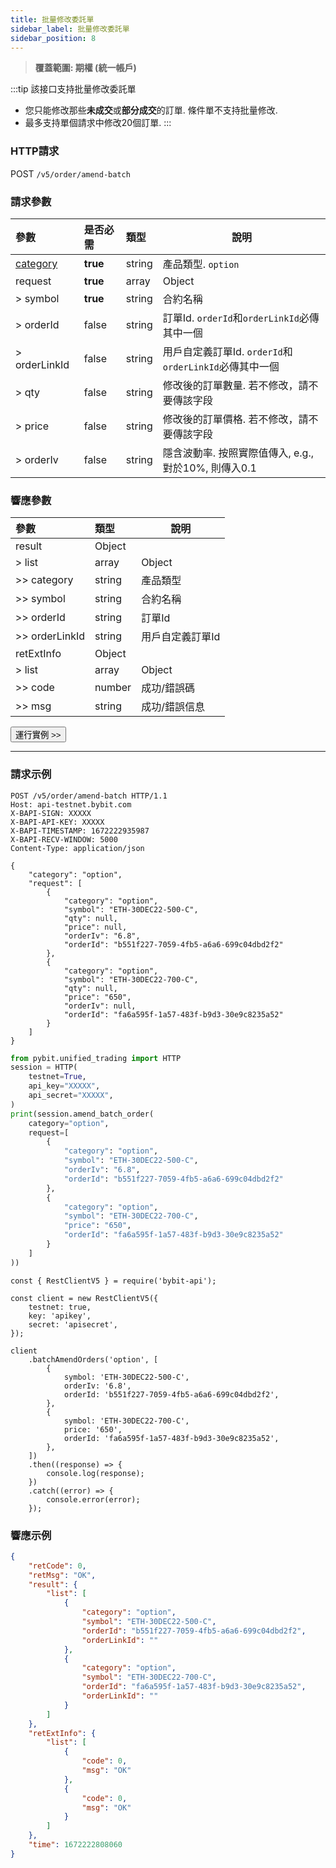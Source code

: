 ```yaml
---
title: 批量修改委託單
sidebar_label: 批量修改委託單
sidebar_position: 8
---
```

> **覆蓋範圍: 期權 (統一帳戶)**

:::tip
該接口支持批量修改委託單
- 您只能修改那些**未成交**或**部分成交**的訂單. 條件單不支持批量修改.
- 最多支持單個請求中修改20個訂單.
:::

### HTTP請求
POST `/v5/order/amend-batch`

### 請求參數
| 參數 | 是否必需 | 類型 | 說明|
|:----- |:-------|:-----|------ |
|[category](../enum#category) |**true** |string |產品類型. `option` |
|request |**true** |array |Object |
|> symbol |**true** |string |合約名稱 |
|> orderId |false |string |訂單Id. `orderId`和`orderLinkId`必傳其中一個 |
|> orderLinkId |false |string |用戶自定義訂單Id. `orderId`和`orderLinkId`必傳其中一個 |
|> qty |false |string |修改後的訂單數量. 若不修改，請不要傳該字段 |
|> price |false |string |修改後的訂單價格. 若不修改，請不要傳該字段 |
|> orderIv |false |string |隱含波動率. 按照實際值傳入, e.g., 對於10%, 則傳入0.1 |

### 響應參數
| 參數 | 類型 | 說明|
|:----- |:-----|----- |
|result |Object | |
|> list |array |Object |
|>> category |string |產品類型 |
|>> symbol |string |合約名稱 |
|>> orderId |string |訂單Id |
|>> orderLinkId |string |用戶自定義訂單Id |
|retExtInfo |Object | |
|> list |array |Object |
|>> code |number |成功/錯誤碼 |
|>> msg |string |成功/錯誤信息 |

<a href="/api-explorer/v5/trade/batch-amend"><Button>運行實例 >></Button></a>

---

### 請求示例

<Tabs groupId="programming-languages">
<TabItem value="http" label="HTTP">

```http
POST /v5/order/amend-batch HTTP/1.1
Host: api-testnet.bybit.com
X-BAPI-SIGN: XXXXX
X-BAPI-API-KEY: XXXXX
X-BAPI-TIMESTAMP: 1672222935987
X-BAPI-RECV-WINDOW: 5000
Content-Type: application/json

{
    "category": "option",
    "request": [
        {
            "category": "option",
            "symbol": "ETH-30DEC22-500-C",
            "qty": null,
            "price": null,
            "orderIv": "6.8",
            "orderId": "b551f227-7059-4fb5-a6a6-699c04dbd2f2"
        },
        {
            "category": "option",
            "symbol": "ETH-30DEC22-700-C",
            "qty": null,
            "price": "650",
            "orderIv": null,
            "orderId": "fa6a595f-1a57-483f-b9d3-30e9c8235a52"
        }
    ]
}
```

</TabItem>
<TabItem value="python" label="Python">

```python
from pybit.unified_trading import HTTP
session = HTTP(
    testnet=True,
    api_key="XXXXX",
    api_secret="XXXXX",
)
print(session.amend_batch_order(
    category="option",
    request=[
        {
            "category": "option",
            "symbol": "ETH-30DEC22-500-C",
            "orderIv": "6.8",
            "orderId": "b551f227-7059-4fb5-a6a6-699c04dbd2f2"
        },
        {
            "category": "option",
            "symbol": "ETH-30DEC22-700-C",
            "price": "650",
            "orderId": "fa6a595f-1a57-483f-b9d3-30e9c8235a52"
        }
    ]
))
```

</TabItem>
<TabItem value="Node" label="Node.js">

```n4js
const { RestClientV5 } = require('bybit-api');

const client = new RestClientV5({
    testnet: true,
    key: 'apikey',
    secret: 'apisecret',
});

client
    .batchAmendOrders('option', [
        {
            symbol: 'ETH-30DEC22-500-C',
            orderIv: '6.8',
            orderId: 'b551f227-7059-4fb5-a6a6-699c04dbd2f2',
        },
        {
            symbol: 'ETH-30DEC22-700-C',
            price: '650',
            orderId: 'fa6a595f-1a57-483f-b9d3-30e9c8235a52',
        },
    ])
    .then((response) => {
        console.log(response);
    })
    .catch((error) => {
        console.error(error);
    });
```

</TabItem>
</Tabs>

### 響應示例

```json
{
    "retCode": 0,
    "retMsg": "OK",
    "result": {
        "list": [
            {
                "category": "option",
                "symbol": "ETH-30DEC22-500-C",
                "orderId": "b551f227-7059-4fb5-a6a6-699c04dbd2f2",
                "orderLinkId": ""
            },
            {
                "category": "option",
                "symbol": "ETH-30DEC22-700-C",
                "orderId": "fa6a595f-1a57-483f-b9d3-30e9c8235a52",
                "orderLinkId": ""
            }
        ]
    },
    "retExtInfo": {
        "list": [
            {
                "code": 0,
                "msg": "OK"
            },
            {
                "code": 0,
                "msg": "OK"
            }
        ]
    },
    "time": 1672222808060
}
```

